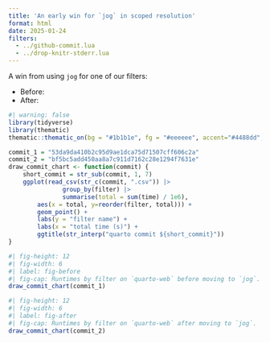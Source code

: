 ```yaml
---
title: 'An early win for `jog` in scoped resolution'
format: html
date: 2025-01-24
filters:
  - ../github-commit.lua
  - ../drop-knitr-stderr.lua
---
```


A win from using `jog` for one of our filters:

- Before: []{.github-commit hash="53da9da410b2c95d9ae1dca75d71507cff606c2a"}
- After: []{.github-commit hash="bf5bc5add450aa8a7c911d7162c28e1294f7631e"}

```r
#| warning: false
library(tidyverse)
library(thematic)
thematic::thematic_on(bg = "#1b1b1e", fg = "#eeeeee", accent="#4488dd", font = "Source Sans Pro")
```

```r
commit_1 = "53da9da410b2c95d9ae1dca75d71507cff606c2a"
commit_2 = "bf5bc5add450aa8a7c911d7162c28e1294f7631e"
draw_commit_chart <- function(commit) {
    short_commit = str_sub(commit, 1, 7)
    ggplot(read_csv(str_c(commit, ".csv")) |>
               group_by(filter) |>
               summarise(total = sum(time) / 1e6),
        aes(x = total, y=reorder(filter, total))) + 
        geom_point() + 
        labs(y = "filter name") +
        labs(x = "total time (s)") +
        ggtitle(str_interp("quarto commit ${short_commit}"))
}
```

```r
#| fig-height: 12
#| fig-width: 6
#| label: fig-before
#| fig-cap: Runtimes by filter on `quarto-web` before moving to `jog`.
draw_commit_chart(commit_1)
```

```r
#| fig-height: 12
#| fig-width: 6
#| label: fig-after
#| fig-cap: Runtimes by filter on `quarto-web` after moving to `jog`.
draw_commit_chart(commit_2)
```
